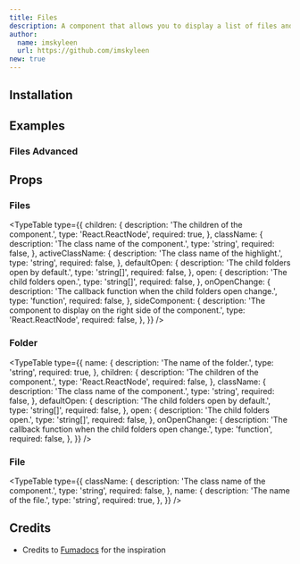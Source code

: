 ```yaml
---
title: Files
description: A component that allows you to display a list of files and folders.
author:
  name: imskyleen
  url: https://github.com/imskyleen
new: true
---
```


<ComponentPreview name="files-demo" />

## Installation

<ComponentInstallation name="files" />

## Examples

### Files Advanced

<ComponentPreview name="files-advanced-demo" />

## Props

### Files

<TypeTable
  type={{
    children: {
      description: 'The children of the component.',
      type: 'React.ReactNode',
      required: true,
    },
    className: {
      description: 'The class name of the component.',
      type: 'string',
      required: false,
    },
    activeClassName: {
      description: 'The class name of the highlight.',
      type: 'string',
      required: false,
    },
    defaultOpen: {
      description: 'The child folders open by default.',
      type: 'string[]',
      required: false,
    },
    open: {
      description: 'The child folders open.',
      type: 'string[]',
      required: false,
    },
    onOpenChange: {
      description: 'The callback function when the child folders open change.',
      type: 'function',
      required: false,
    },
    sideComponent: {
      description:
        'The component to display on the right side of the component.',
      type: 'React.ReactNode',
      required: false,
    },
  }}
/>

### Folder

<TypeTable
  type={{
    name: {
      description: 'The name of the folder.',
      type: 'string',
      required: true,
    },
    children: {
      description: 'The children of the component.',
      type: 'React.ReactNode',
      required: false,
    },
    className: {
      description: 'The class name of the component.',
      type: 'string',
      required: false,
    },
    defaultOpen: {
      description: 'The child folders open by default.',
      type: 'string[]',
      required: false,
    },
    open: {
      description: 'The child folders open.',
      type: 'string[]',
      required: false,
    },
    onOpenChange: {
      description: 'The callback function when the child folders open change.',
      type: 'function',
      required: false,
    },
  }}
/>

### File

<TypeTable
  type={{
    className: {
      description: 'The class name of the component.',
      type: 'string',
      required: false,
    },
    name: {
      description: 'The name of the file.',
      type: 'string',
      required: true,
    },
  }}
/>

## Credits

- Credits to [Fumadocs](https://fumadocs.vercel.app/docs/ui/components/files) for the inspiration
